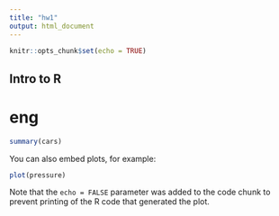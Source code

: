 ```yaml
---
title: "hw1"
output: html_document
---
```


```r
knitr::opts_chunk$set(echo = TRUE)
```

## Intro to R
# eng
```r
summary(cars)
```


You can also embed plots, for example:

```r
plot(pressure)
```

Note that the `echo = FALSE` parameter was added to the code chunk to prevent printing of the R code that generated the plot.
